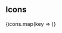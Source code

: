 
<Meta title="General/Icons" />

## Icons

<style>
{`
  .grid {
    display: grid;
    grid-gap: 15px;
    grid-template-columns: repeat(auto-fill, minmax(120px, 1fr));
    justify-items: stretch;
  }
`}
</style>

<div className="grid">
  {icons.map(key => <IconDemo key={key.title} {...key} />)}
</div>
